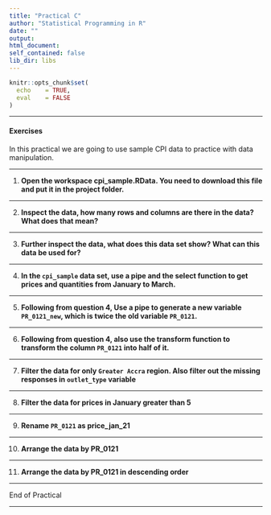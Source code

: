 ```yaml
---
title: "Practical C"
author: "Statistical Programming in R"
date: ""
output: 
html_document:
self_contained: false
lib_dir: libs
---
```


```r
knitr::opts_chunk$set(
  echo    = TRUE,
  eval    = FALSE
)

```

---

#### Exercises
In this practical we are going to use sample CPI data to practice with data manipulation.

---

1. **Open the workspace cpi_sample.RData. You need to download this file and put it in the project folder.**

---

2. **Inspect the data, how many rows and columns are there in the data? What does that mean?**

---

3. **Further inspect the data, what does this data set show? What can this data be used for?**

---

4. **In the `cpi_sample` data set, use a pipe and the select function to get prices and quantities from January to March.**

---

5. **Following from question 4,  Use a pipe to generate a new variable `PR_0121_new`, which is twice the old variable `PR_0121`.**

---

6. **Following from question 4, also use the transform function to transform the column `PR_0121` into half of it.**

---

7. **Filter the data for only `Greater Accra` region. Also filter out the missing responses in `outlet_type` variable**

---

8. **Filter the data for prices in January greater than 5**

--- 

9. **Rename `PR_0121` as price_jan_21**

--- 

10. **Arrange the data by PR_0121 **

--- 

11. **Arrange the data by PR_0121 in descending order **

--- 

End of Practical

---
